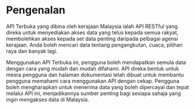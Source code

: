 # Pengenalan

API Terbuka yang dibina oleh kerajaan Malaysia ialah API RESTful yang direka untuk menyediakan akses data yang telus kepada semua rakyat,
membolehkan akses kepada set data penting daripada pelbagai agensi kerajaan. Anda boleh mencari data tentang pengangkutan, cuaca, pilihan raya dan banyak lagi.

Menggunakan API Terbuka ini, pengguna boleh mendapatkan semula data dengan cara yang mudah dan mudah difahami.
API direka bentuk untuk mesra pengguna dan halaman dokumentasi telah dibuat untuk membantu pengguna memahami cara menggunakan API dengan cekap.
Pengguna boleh mengharapkan untuk menerima data yang boleh dipercayai dan tepat melalui API ini, menjadikannya sumber penting bagi sesiapa sahaja yang ingin mengakses data di Malaysia.
